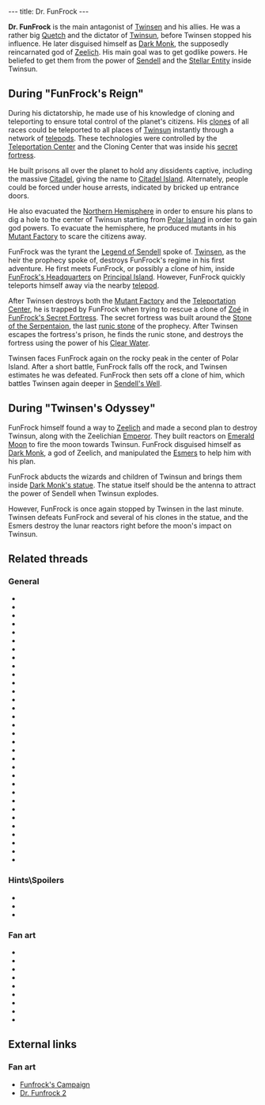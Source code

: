---
title: Dr. FunFrock
---

{{twinsunica import}}{{Infobox Enemy
 |image=Dr. FunFrock.png
 |race=Quetch
 |gender=Male
 |size=average
 |lba1=yes
 |lba2=yes
 |alignment=funfrock
 |occupation=
 |requires=fire
 |melee=yes
 |ranged=yes
 |magic=
 |explosive=
 |range=
 |speed=
 |damage=
 |rate=
 |reaction=
 |recovery=
}}

'''Dr. FunFrock''' is the main antagonist of [[Twinsen]] and his allies. He was a rather big [[Quetch]] and the dictator of [[Twinsun]], before Twinsen stopped his influence. He later disguised himself as [[Dark Monk]], the supposedly reincarnated god of [[Zeelich]]. His main goal was to get godlike powers. He beliefed to get them from the power of [[Sendell]] and the [[Stellar Entity]] inside Twinsun.

==During "FunFrock's Reign"==
During his dictatorship, he made use of his knowledge of cloning and teleporting to ensure total control of the planet's citizens. His [[clones]] of all races could be teleported to all places of [[Twinsun]] instantly through a network of [[telepod]]s. These technologies were controlled by the [[Teleportation Center]] and the Cloning Center that was inside his [[FunFrock's Secret Fortress|secret fortress]].

He built prisons all over the planet to hold any dissidents captive, including the massive [[Citadel]], giving the name to [[Citadel Island]]. Alternately, people could be forced under house arrests, indicated by bricked up entrance doors.

He also evacuated the [[Northern Hemisphere]] in order to ensure his plans to dig a hole to the center of Twinsun starting from [[Polar Island]] in order to gain god powers. To evacuate the hemisphere, he produced mutants in his [[Mutant Factory]] to scare the citizens away.

FunFrock was the tyrant the [[Legend of Sendell]] spoke of. [[Twinsen]], as the heir the prophecy spoke of, destroys FunFrock's regime in his first adventure. He first meets FunFrock, or possibly a clone of him, inside [[FunFrock's Headquarters]] on [[Principal Island]]. However, FunFrock quickly teleports himself away via the nearby [[telepod]].

After Twinsen destroys both the [[Mutant Factory]] and the [[Teleportation Center]], he is trapped by FunFrock when trying to rescue a clone of [[Zoé]] in [[FunFrock's Secret Fortress]]. The secret fortress was built around the [[Stone of the Serpentaion]], the last [[runic stone]] of the prophecy. After Twinsen escapes the fortress's prison, he finds the runic stone, and destroys the fortress using the power of his [[Flask of Clear Water|Clear Water]].

Twinsen faces FunFrock again on the rocky peak in the center of Polar Island. After a short battle, FunFrock falls off the rock, and Twinsen estimates he was defeated. FunFrock then sets off a clone of him, which battles Twinsen again deeper in [[Sendell's Well]].

==During "Twinsen's Odyssey"==
FunFrock himself found a way to [[Zeelich]] and made a second plan to destroy Twinsun, along with the Zeelichian [[Emperor]]. They built reactors on [[Emerald Moon]] to fire the moon towards Twinsun. FunFrock disguised himself as [[Dark Monk]], a god of Zeelich, and manipulated the [[Esmer]]s to help him with his plan.

FunFrock abducts the wizards and children of Twinsun and brings them inside [[Dark Monk's statue]]. The statue itself should be the antenna to attract the power of Sendell when Twinsun explodes.

However, FunFrock is once again stopped by Twinsen in the last minute. Twinsen defeats FunFrock and several of his clones in the statue, and the Esmers destroy the lunar reactors right before the moon's impact on Twinsun.

==Related threads==
===General===
* {{thread|id=11057|title=A weird resemblance}}
* {{thread|id=10887|title=How did Funfrock get to Zeelich?}}
* {{thread|id=9405|title=Twinsun's Destruction}}
* {{thread|id=9302|title=LBA2 is over}}
* {{thread|id=9106|title=The Comrade, Fuhrer or Fascist is watching you!}}
* {{thread|id=8965|title=Toss Up Compensate Match}}
* {{thread|id=8826|title=First Semi of the Toss Up!}}
* {{thread|id=8515|title=Uncanny FunFrock resemblence...}}
* {{thread|id=8260|title=Favourite FunFrock's Factory (FFFF)}}
* {{thread|id=7507|title=Funfrock dead?}}
* {{thread|id=5352|title=Who should be the villain boss in LBA3?}}
* {{thread|id=4676|title=Is Funfrock a Syborg?}}
* {{thread|id=5470|title=Fuhrer FunFrock (F.F.F)}}
* {{thread|id=4936|title=How 'bout good ol' doctor F?}}
* {{thread|id=4010|title=Sendel vs. FunFrock}}
* {{thread|id=4373|title=FunFrock teleporting?}}
* {{thread|id=4229|title=Twinsen & Funfrock in LBA 1 & 2}}
* {{thread|id=4074|title=Badguys Special #1:How did Funfrock take power?}}
* {{thread|id=3889|title=Separated at Birth?}}
* {{thread|id=3792|title=Voices and other voices}}
* {{thread|id=3446|title=A future FunFrock?}}
* {{thread|id=2968|title=funfrock`s alternate names}}
* {{thread|id=2780|title=confusing}}
* {{thread|id=2412|title=What do you think of FunFrock in LBA?}}
* {{thread|id=2323|title="To the Glory of Doctor FunFrock"}}
* {{thread|id=1867|title=Do you remember when... &#91;spolier&#93;}}
* {{thread|id=155|title=Twinsun - a happy jolly place? I THINK NOT}}
* {{thread|id=1267|title=Funfrock's plan}}
* {{thread|id=776|title=I just finished LBA2}}
* {{thread|id=11567|title=FunFrock's picture in the book in LBA2's intro}}
* {{thread|id=11616|title=Random Quote(s)}}
* {{thread|id=12133|title="FunFrock"?}}

===Hints\Spoilers===
* {{thread|id=10385|title=every point of interest i could find (lba2) that isnt on this site, that needs to be!}}
* {{thread|id=5035|title=lba1 beating funfrock}}
* {{thread|id=4305|title=Too Easy To Kill Funfrock...}}

===Fan art===
* {{thread|id=7125|title=Funfrock 3d}}
* {{thread|id=6222|title=For those interested to see what a cell-shaded LBA would look like}}
* {{post|id=149595|title=Edited Film Pictures}}
* {{thread|id=10468|title=1997 LBA drawings done when I still a schoolboy}}
* {{post|id=75079|title=Metal Gear Twinsen}}
* {{post|id=230748|title=3D Twinsen pics (first attempt)}}
* {{post|id=68933|title=Lba3}}
* {{thread|id=4596|title=DR. Funfrock}}
* {{thread|id=4216|title=Funfrock Wallpaper}}

==External links==
===Fan art===
* [http://www.deviantart.com/deviation/35013177/?qo=15&q=by%3Asepulchrave&qh=sort%3Atime+-in%3Ascraps Funfrock's Campaign]
* [http://www.deviantart.com/view/16705460/ Dr. Funfrock 2]

<!-- remove these category links when they're all automated by categorizers...
[[Category:Polar Island inhabitants]]
[[Category:Celebration Island inhabitants]] -->
